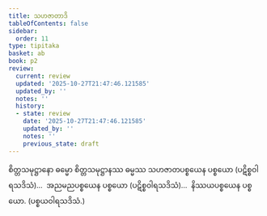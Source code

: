 ```yaml
---
title: သဟဇာတာဒိ
tableOfContents: false
sidebar:
  order: 11
type: tipitaka
basket: ab
book: p2
review:
  current: review
  updated: '2025-10-27T21:47:46.121585'
  updated_by: ''
  notes: ''
  history:
  - state: review
    date: '2025-10-27T21:47:46.121585'
    updated_by: ''
    notes: ''
    previous_state: draft
---
```



<ReviewStatus review={frontmatter.review} showDetails={true} />

<HypothesisAnnotation frontmatter={frontmatter} />

<DynamicBreadcrumb />

<Division number="215" book="p2" e="ch" v="38" p="137">

<Paragraph number="2849" book="p2">
စိတ္တသမုဋ္ဌာနော ဓမ္မော စိတ္တသမုဋ္ဌာနဿ ဓမ္မဿ သဟဇာတပစ္စယေန ပစ္စယော (ပဋိစ္စဝါရသဒိသံ)…  အညမညပစ္စယေန ပစ္စယော (ပဋိစ္စဝါရသဒိသံ)…  နိဿယပစ္စယေန ပစ္စယော. (ပစ္စယဝါရသဒိသံ.)
</Paragraph>
</Division>